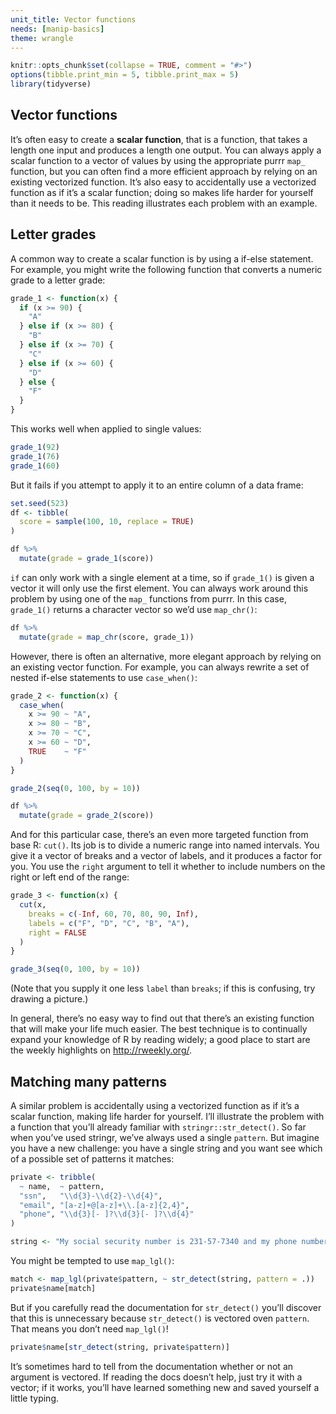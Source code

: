 ```yaml
---
unit_title: Vector functions
needs: [manip-basics]
theme: wrangle
---
```


```r
knitr::opts_chunk$set(collapse = TRUE, comment = "#>")
options(tibble.print_min = 5, tibble.print_max = 5)
library(tidyverse)
```

## Vector functions

It's often easy to create a __scalar function__, that is a function, that takes a length one input and produces a length one output. You can always apply a scalar function to a vector of values by using the appropriate purrr `map_` function, but you can often find a more efficient approach by relying on an existing vectorized function. It's also easy to accidentally use a vectorized function as if it's a scalar function; doing so makes life harder for yourself than it needs to be. This reading illustrates each problem with an example.

## Letter grades

A common way to create a scalar function is by using a if-else statement. For example, you might write the following function that converts a numeric grade to a letter grade:

```r
grade_1 <- function(x) {
  if (x >= 90) {
    "A"
  } else if (x >= 80) {
    "B"
  } else if (x >= 70) {
    "C"
  } else if (x >= 60) {
    "D"
  } else {
    "F"
  }
}
```

This works well when applied to single values:

```r
grade_1(92)
grade_1(76)
grade_1(60)
```

But it fails if you attempt to apply it to an entire column of a data frame:

```r
set.seed(523)
df <- tibble(
  score = sample(100, 10, replace = TRUE)
)

df %>%
  mutate(grade = grade_1(score))
```

`if` can only work with a single element at a time, so if `grade_1()` is given a vector it will only use the first element. You can always work around this problem by using one of the `map_` functions from purrr. In this case, `grade_1()` returns a character vector so we'd use `map_chr()`:

```r
df %>%
  mutate(grade = map_chr(score, grade_1))
```

However, there is often an alternative, more elegant approach by relying on an existing vector function. For example, you can always rewrite a set of nested if-else statements to use `case_when()`:

```r
grade_2 <- function(x) {
  case_when(
    x >= 90 ~ "A",
    x >= 80 ~ "B",
    x >= 70 ~ "C",
    x >= 60 ~ "D",
    TRUE    ~ "F"
  )
}

grade_2(seq(0, 100, by = 10))

df %>%
  mutate(grade = grade_2(score))
```

And for this particular case, there's an even more targeted function from base R: `cut()`. Its job is to divide a numeric range into named intervals. You give it a vector of breaks and a vector of labels, and it produces a factor for you. You use the `right` argument to tell it whether to include numbers on the right or left end of the range:

```r
grade_3 <- function(x) {
  cut(x, 
    breaks = c(-Inf, 60, 70, 80, 90, Inf), 
    labels = c("F", "D", "C", "B", "A"),
    right = FALSE
  )
}

grade_3(seq(0, 100, by = 10))
```

(Note that you supply it one less `label` than `breaks`; if this is confusing, try drawing a picture.)

In general, there's no easy way to find out that there's an existing function that will make your life much easier. The best technique is to continually expand your knowledge of R by reading widely; a good place to start are the weekly highlights on <http://rweekly.org/>.

## Matching many patterns

A similar problem is accidentally using a vectorized function as if it's a scalar function, making life harder for yourself. I'll illustrate the problem with a function that you'll already familiar with `stringr::str_detect()`. So far when you've used stringr, we've always used a single `pattern`. But imagine you have a new challenge: you have a single string and you want see which of a possible set of patterns it matches:

```r
private <- tribble(
  ~ name,  ~ pattern,
  "ssn",   "\\d{3}-\\d{2}-\\d{4}",
  "email", "[a-z]+@[a-z]+\\.[a-z]{2,4}",
  "phone", "\\d{3}[- ]?\\d{3}[- ]?\\d{4}"
)

string <- "My social security number is 231-57-7340 and my phone number is 712-458-2189"
```

You might be tempted to use `map_lgl()`:

```r
match <- map_lgl(private$pattern, ~ str_detect(string, pattern = .))
private$name[match]
```

But if you carefully read the documentation for `str_detect()` you'll discover that this is unnecessary because `str_detect()` is vectored oven `pattern`. That means you don't need `map_lgl()`!

```r
private$name[str_detect(string, private$pattern)]
```

It's sometimes hard to tell from the documentation whether or not an argument is vectored. If reading the docs doesn't help, just try it with a vector; if it works, you'll have learned something new and saved yourself a little typing.


